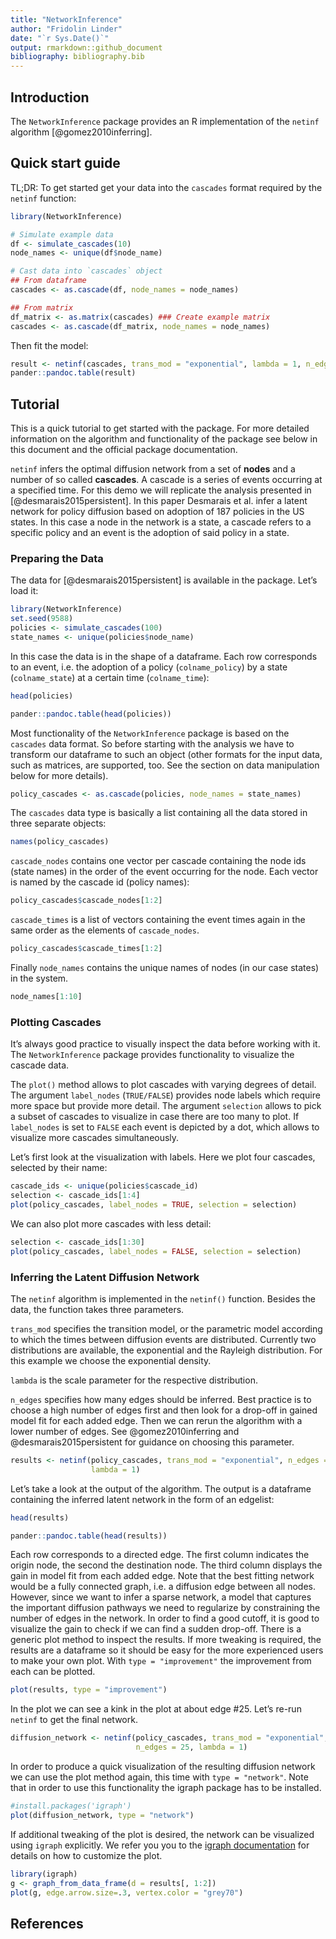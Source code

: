 ```yaml
---
title: "NetworkInference"
author: "Fridolin Linder"
date: "`r Sys.Date()`"
output: rmarkdown::github_document
bibliography: bibliography.bib
---
```


## Introduction

The `NetworkInference` package provides an R implementation of the `netinf` 
algorithm [@gomez2010inferring].

## Quick start guide

TL;DR: To get started get your data into the `cascades` format required by the `netinf` 
function:

```r
library(NetworkInference)

# Simulate example data
df <- simulate_cascades(10)
node_names <- unique(df$node_name)

# Cast data into `cascades` object
## From dataframe
cascades <- as.cascade(df, node_names = node_names)

## From matrix
df_matrix <- as.matrix(cascades) ### Create example matrix
cascades <- as.cascade(df_matrix, node_names = node_names)
```

Then fit the model:

```r
result <- netinf(cascades, trans_mod = "exponential", lambda = 1, n_edges = 5)
pander::pandoc.table(result)
```

## Tutorial

This is a quick tutorial to get started with the package. For more detailed 
information on the algorithm and functionality of the package see below in this 
document and the official package documentation.

`netinf` infers the optimal diffusion network from a set of **nodes** 
and a number of so called **cascades**. A cascade is a series of events occurring at 
a specified time. For this demo we will replicate the analysis presented in 
[@desmarais2015persistent]. In this paper Desmarais et al. infer a latent network
for policy diffusion based on adoption of 187 policies in the US states. In this
case a node in the network is a state, a cascade refers to a specific policy and
an event is the adoption of said policy in a state.  

### Preparing the Data

The data for [@desmarais2015persistent] is available in the package. Let's load
it:

```r
library(NetworkInference)
set.seed(9588)
policies <- simulate_cascades(100)
state_names <- unique(policies$node_name)
```

In this case the data is in the shape of a dataframe. Each row corresponds to an
event, i.e. the adoption of a policy (`colname_policy`) by a state (`colname_state`) 
at a certain time (`colname_time`):

```r
head(policies)
```

```r
pander::pandoc.table(head(policies))
```

Most functionality of the `NetworkInference` package is based on the `cascades` 
data format. So before starting with the analysis we have to transform our dataframe
to such an object (other formats for the input data, such as matrices, are supported,
too. See the section on data manipulation below for more details). 

```r
policy_cascades <- as.cascade(policies, node_names = state_names)
```

The `cascades` data type is basically a list containing all the data stored in 
three separate objects:

```r
names(policy_cascades)
```

`cascade_nodes` contains one vector per cascade containing the node ids (state names) in the 
order of the event occurring for the node. Each vector is named by the cascade id
(policy names):

```r
policy_cascades$cascade_nodes[1:2]
```

`cascade_times` is a list of vectors containing the event times again in the same
order as the elements of `cascade_nodes`.
```r
policy_cascades$cascade_times[1:2]
```

Finally `node_names` contains the unique names of nodes (in our case states) in the 
system.
```r
node_names[1:10]
```

### Plotting Cascades

It's always good practice to visually inspect the data before working with it. 
The `NetworkInference` package provides functionality to visualize the cascade 
data. 

The `plot()` method allows to plot cascades with varying degrees of detail. The 
argument `label_nodes` (`TRUE/FALSE`) provides node labels which require more space
but provide more detail. The argument `selection` allows to pick a subset of 
cascades to visualize in case there are too many to plot. If `label_nodes` is set 
to `FALSE` each event is depicted by a dot, which allows to visualize more cascades
simultaneously. 

Let's first look at the visualization with labels. Here we plot four cascades, 
selected by their name:
```r
cascade_ids <- unique(policies$cascade_id)
selection <- cascade_ids[1:4]
plot(policy_cascades, label_nodes = TRUE, selection = selection)
```

We can also plot more cascades with less detail:
```r
selection <- cascade_ids[1:30]
plot(policy_cascades, label_nodes = FALSE, selection = selection)
```


### Inferring the Latent Diffusion Network

The `netinf` algorithm is implemented in the `netinf()` function. Besides the data, the function takes three parameters. 

`trans_mod` specifies the transition model, or the parametric model according to which the times between diffusion events are distributed. Currently two distributions are available, the exponential and the Rayleigh distribution. For this example we choose the exponential density. 

`lambda` is the scale parameter for the respective distribution. 

`n_edges` specifies how many edges should be inferred. Best practice is to choose a high number of  edges first and then look for a drop-off in gained model fit for each added edge. Then we can rerun the algorithm with a lower number of edges. See @gomez2010inferring and @desmarais2015persistent for guidance on choosing this parameter. 

```r
results <- netinf(policy_cascades, trans_mod = "exponential", n_edges = 200, 
                  lambda = 1)
```

Let's take a look at the output of the algorithm. The output is a dataframe containing the inferred latent network in the form of an edgelist:

```r
head(results)
```
```r
pander::pandoc.table(head(results))
```

Each row corresponds to a directed edge. The first column indicates the origin node, the second the destination node. The third column displays the gain in model fit from each added edge. Note that the best fitting network would be a fully connected graph, i.e. a diffusion edge between all nodes. However, since we want to infer a sparse network, a model that captures the important diffusion pathways we need to regularize by constraining the number of edges in the network. In order to find a good cutoff, it is good to visualize the gain to check if we can find a sudden drop-off. There is a generic plot method to inspect the results. If more tweaking is required, the results are a dataframe so it should be easy for the more experienced users to make your own plot. With `type = "improvement"` the improvement from each can be plotted.

```r
plot(results, type = "improvement")
```

In the plot we can see a kink in the plot at about edge #25. Let's re-run `netinf` to get the final network.

```r
diffusion_network <- netinf(policy_cascades, trans_mod = "exponential", 
                            n_edges = 25, lambda = 1)
```

In order to produce a quick visualization of the resulting diffusion network we can use the plot method again, this time with `type = "network"`. Note that in order to use this functionality the igraph package has to be installed.

```r
#install.packages('igraph')
plot(diffusion_network, type = "network")
```

If additional tweaking of the plot is desired, the network can be visualized using `igraph` explicitly. We refer you you to the [igraph documentation](https://cran.r-project.org/web/packages/igraph/igraph.pdf) for details on how to customize the plot.

```r
library(igraph)
g <- graph_from_data_frame(d = results[, 1:2])
plot(g, edge.arrow.size=.3, vertex.color = "grey70")
```

## References
